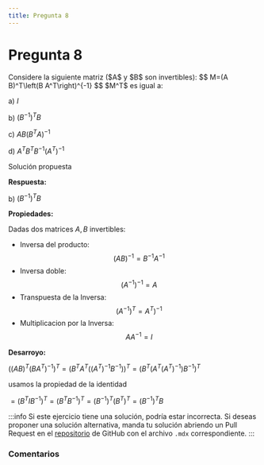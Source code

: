 ```yaml
---
title: Pregunta 8
---
```



# Pregunta 8

<div className="exercise">
Considere la siguiente matriz ($A$ y $B$ son invertibles):
$$
M=(A B)^T\left(B A^T\right)^{-1}
$$
$M^T$ es igual a:

a) $I$

b) $\left(B^{-1}\right)^T B$

c) $A B\left(B^T A\right)^{-1}$

d) $A^T B^T B^{-1}\left(A^T\right)^{-1}$
</div>

<MDXDetails>
<summary>Solución propuesta</summary>

<div className="exercise">

**Respuesta:**

b) $\left(B^{-1}\right)^T B$

**Propiedades:**

Dadas dos matrices $A,B$ invertibles:

- Inversa del producto:
$$
(AB)^{-1}=B^{-1}A^{-1}
$$
- Inversa doble:
$$
(A^{-1})^{-1}=A
$$
- Transpuesta de la Inversa:
$$
(A^{-1})^{T}=A^{T})^{-1}
$$
- Multiplicacion por la Inversa:
$$
AA^{-1} = I
$$

**Desarroyo:**

$((A B)^T\left(B A^T\right)^{-1})^T = (B^TA^T \left( (A^T)^{-1}B^{-1}\right))^T = (B^T(A^T \left (A^T)^{-1})B^{-1}\right)^T$

usamos la propiedad de la identidad

$= (B^TIB^{-1})^T = (B^TB^{-1})^T = (B^{-1})^T(B^T)^T = (B^{-1})^TB$
</div>

:::info
Si este ejercicio tiene una solución, podría estar incorrecta. Si deseas proponer una solución alternativa, manda tu solución abriendo
un Pull Request en el [repositorio](https://github.com/crow-rojas/apuntes-fundamentals/pulls) de GitHub con el archivo
`.mdx` correspondiente.
:::

</MDXDetails>

### Comentarios

<Disqus
  url="https://crow-rojas.github.io/apuntes-fundamentals/docs/mathematics/linear-algebra/exercises/2023-2/p08"
  identifier="docs/mathematics/linear-algebra/exercises/2023-2/p08"
  title="2023-2 Álgebra Lineal - Pregunta 08"
/>
